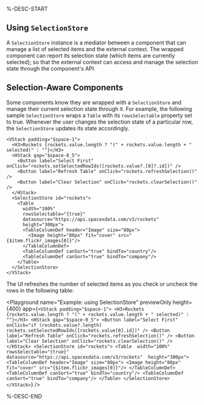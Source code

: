 %-DESC-START

## Using `SelectionStore`

A `SelectionStore` instance is a mediator between a component that can manage a list of selected items and the external context.
The wrapped component can report its selection state (which items are currently selected);
so that the external context can access and manage the selection state through the component's API.

## Selection-Aware Components

Some components know they are wrapped with a `SelectionStore` and manage their current selection state through it.
For example, the following sample `SelectionStore` wraps a `Table` with its `rowsSelectable` property set to true.
Whenever the user changes the selection state of a particular row, the `SelectionStore` updates its state accordingly.

```ueml copy
<VStack padding="$space-1">
  <H3>Rockets {rockets.value.length ? "(" + rockets.value.length + " selected)" : ""}</H3>
  <HStack gap="$space-0_5">
    <Button label="Select First" onClick="rockets.setSelectedRowIds([rockets.value?.[0]?.id])" />
    <Button label="Refresh Table" onClick="rockets.refreshSelection()" />
    <Button label="Clear Selection" onClick="rockets.clearSelection()" />
  </HStack>
  <SelectionStore id="rockets">
    <Table 
      width="100%" 
      rowsSelectable="{true}" 
      datasource="https://api.spacexdata.com/v3/rockets" 
      height="300px">
      <TableColumnDef header="Image" size="80px">
        <Image height="80px" fit="cover" src="{$item.flickr_images[0]}"/>
      </TableColumnDef>
      <TableColumnDef canSort="true" bindTo="country"/>
      <TableColumnDef canSort="true" bindTo="company"/>
    </Table>
  </SelectionStore>
</VStack>
```

The UI refreshes the number of selected items as you check or uncheck the rows in the following table:

<Playground
  name="Example: using SelectionStore"
  previewOnly
  height={400}
  app={`
  <VStack padding="$space-1">
    <H3>Rockets {rockets.value.length ? "(" + rockets.value.length + " selected)" : ""}</H3>
    <HStack gap="$space-0_5">
      <Button label="Select First" onClick="if (rockets.value?.length) rockets.setSelectedRowIds([rockets.value[0].id])" />
      <Button label="Refresh Table" onClick="rockets.refreshSelection()" />
      <Button label="Clear Selection" onClick="rockets.clearSelection()" />
    </HStack>
    <SelectionStore id="rockets">
      <Table 
        width="100%" 
        rowsSelectable="{true}" 
        datasource="https://api.spacexdata.com/v3/rockets" 
        height="300px">
        <TableColumnDef header="Image" size="80px">
          <Image height="80px" fit="cover" src="{$item.flickr_images[0]}"/>
        </TableColumnDef>
        <TableColumnDef canSort="true" bindTo="country"/>
        <TableColumnDef canSort="true" bindTo="company"/>
      </Table>
    </SelectionStore>
  </VStack>
  `}
/>

%-DESC-END

